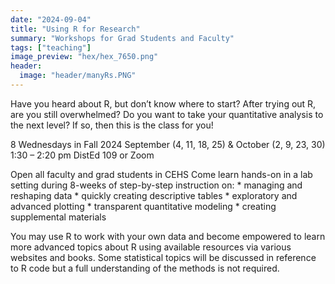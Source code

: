 ```yaml
---
date: "2024-09-04"
title: "Using R for Research"
summary: "Workshops for Grad Students and Faculty"
tags: ["teaching"]
image_preview: "hex/hex_7650.png"
header:
  image: "header/manyRs.PNG"
---
```



<!-- Note: image relative to `static/img/` folder  -->

Have you heard about R, but don’t know where to start?
After trying out R, are you still overwhelmed?
Do you want to take your quantitative analysis to the next level?
If so, then this is the class for you!


8 Wednesdays in Fall 2024
September (4, 11, 18, 25) & October (2, 9, 23, 30)
1:30 – 2:20 pm DistEd 109 or Zoom

Open all faculty and grad students in CEHS
Come learn hands-on in a lab setting during 8-weeks of step-by-step instruction on:
*	managing and reshaping data
*	quickly creating descriptive tables
*	exploratory and advanced plotting
*	transparent quantitative modeling
*	creating supplemental materials

You may use R to work with your own data and become empowered to learn more advanced topics about R using available resources via various websites and books. Some statistical topics will be discussed in reference to R code but a full understanding of the methods is not required. 

